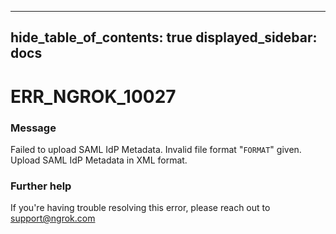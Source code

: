 

---
hide_table_of_contents: true
displayed_sidebar: docs
---


# ERR_NGROK_10027

### Message
Failed to upload SAML IdP Metadata. Invalid file format "`FORMAT`" given. Upload SAML IdP Metadata in XML format.

<ErrorDetails error="err_ngrok_10027" />



### Further help
If you're having trouble resolving this error, please reach out to [support@ngrok.com](mailto:support@ngrok.com?subject=Help%20with%20ERR_NGROK_10027)


